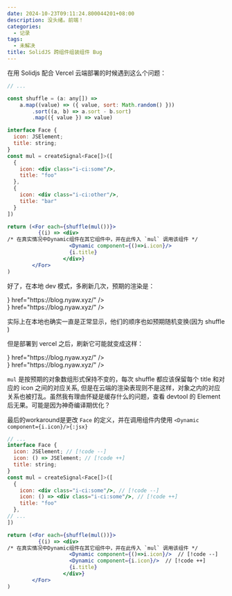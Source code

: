 ```yaml
---
date: 2024-10-23T09:11:24.800044201+08:00
description: 没头绪。前端！
categories:
  - 记录
tags:
  - 未解决
title: SolidJS 跨组件组装组件 Bug
---
```



在用 Solidjs 配合 Vercel 云端部署的时候遇到这么个问题：

```jsx
// ...

const shuffle = (a: any[]) =>
	a.map((value) => ({ value, sort: Math.random() }))
		.sort((a, b) => a.sort - b.sort)
		.map(({ value }) => value)

interface Face {
  icon: JSElement;
  title: string;
}
const mul = createSignal<Face[]>([
  {
    icon: <div class="i-ci:some"/>,
    title: "foo"
  },
  {
    icon: <div class="i-ci:other"/>,
    title: "bar"
  }
])

return (<For each={shuffle(mul())}>
          {(i) => <div>
/* 在真实情况中Dynamic组件在其它组件中，并在此传入 `mul` 调用该组件 */
                    <Dynamic component={()=>i.icon}/>
                    {i.title}
                  </div>}
        </For>
)
```

好了，在本地 dev 模式，多刷新几次，预期的渲染是：

<div class="flex gap-4">
  <QuickLinks title="foo" icon={() => <div class="i-material-symbols:captive-portal w-10 h-10 text-sprout-500" />} href="https://blog.nyaw.xyz/" />
  <QuickLinks title="bar" icon={() => <div class="i-material-symbols:grid-3x3-rounded w-10 h-10 text-sprout-500" />} href="https://blog.nyaw.xyz/" />
</div>

实际上在本地也确实一直是正常显示，他们的顺序也如预期随机变换(因为 shuffle )

但是部署到 vercel 之后，刷新它可能就变成这样：


<div class="flex gap-4">
  <QuickLinks title="bar" icon={() => <div class="i-material-symbols:captive-portal w-10 h-10 text-sprout-500" />} href="https://blog.nyaw.xyz/" />
  <QuickLinks title="foo" icon={() => <div class="i-material-symbols:grid-3x3-rounded w-10 h-10 text-sprout-500" />} href="https://blog.nyaw.xyz/" />
</div>

`mul` 是按预期的对象数组形式保持不变的，每次 shuffle 都应该保留每个 title 和对应的 icon 之间的对应关系, 但是在云端的渲染表现则不是这样，对象之内的对应关系也被打乱。虽然我有理由怀疑是缓存什么的问题，查看 devtool 的 Element 后无果。可能是因为神奇编译期优化？

最后的workaround是更改 `Face` 的定义，并在调用组件内使用 `<Dynamic component={i.icon}/>{:jsx}`


```jsx
// ...
interface Face {
  icon: JSElement; // [!code --]
  icon: () => JSElement; // [!code ++]
  title: string;
}
const mul = createSignal<Face[]>([
  {
    icon: <div class="i-ci:some"/>, // [!code --]
    icon: () => <div class="i-ci:some"/>, // [!code ++]
    title: "foo"
  },
// ...
])

return (<For each={shuffle(mul())}>
          {(i) => <div>
/* 在真实情况中Dynamic组件在其它组件中，并在此传入 `mul` 调用该组件 */
                    <Dynamic component={()=>i.icon}/>  // [!code --]
                    <Dynamic component={i.icon}/>  // [!code ++]
                    {i.title}
                  </div>}
        </For>
)
```

